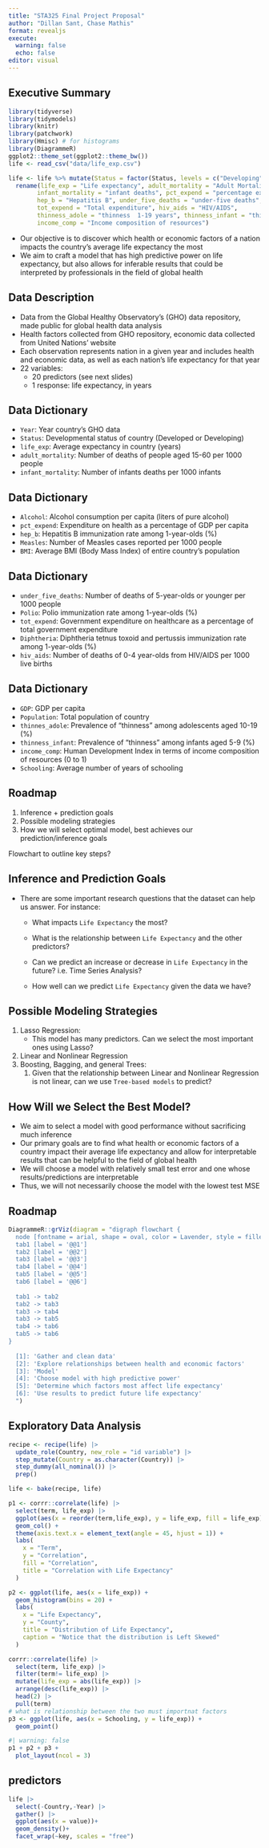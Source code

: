 ```yaml
---
title: "STA325 Final Project Proposal"
author: "Dillan Sant, Chase Mathis"
format: revealjs
execute: 
  warning: false
  echo: false
editor: visual
---
```


## Executive Summary

```r
library(tidyverse)
library(tidymodels)
library(knitr)
library(patchwork)
library(Hmisc) # for histograms
library(DiagrammeR)
ggplot2::theme_set(ggplot2::theme_bw())
life <- read_csv("data/life_exp.csv")
```

```r
life <- life %>% mutate(Status = factor(Status, levels = c("Developing", "Developed"))) %>%
  rename(life_exp = "Life expectancy", adult_mortality = "Adult Mortality", 
        infant_mortality = "infant deaths", pct_expend = "percentage expenditure", 
        hep_b = "Hepatitis B", under_five_deaths = "under-five deaths", 
        tot_expend = "Total expenditure", hiv_aids = "HIV/AIDS",
        thinness_adole = "thinness  1-19 years", thinness_infant = "thinness 5-9 years", 
        income_comp = "Income composition of resources") 
```

- Our objective is to discover which health or economic factors of a nation impacts the country's average life expectancy the most
- We aim to craft a model that has high predictive power on life expectancy, but also allows for inferable results that could be interpreted by professionals in the field of global health

## Data Description

-   Data from the Global Healthy Observatory's (GHO) data repository, made public for global health data analysis
-   Health factors collected from GHO repository, economic data collected from United Nations' website
-   Each observation represents nation in a given year and includes health and economic data, as well as each nation's life expectancy for that year
-   22 variables:
    -   20 predictors (see next slides)
    -   1 response: life expectancy, in years

## Data Dictionary

-   `Year`: Year country's GHO data
-   `Status`: Developmental status of country (Developed or Developing)
-   `life_exp`: Average expectancy in country (years)
-   `adult_mortality`: Number of deaths of people aged 15-60 per 1000 people
-   `infant_mortality`: Number of infants deaths per 1000 infants

## Data Dictionary

-   `Alcohol`: Alcohol consumption per capita (liters of pure alcohol)
-   `pct_expend`: Expenditure on health as a percentage of GDP per capita
-   `hep_b`: Hepatitis B immunization rate among 1-year-olds (%)
-   `Measles`: Number of Measles cases reported per 1000 people
-   `BMI`: Average BMI (Body Mass Index) of entire country's population

## Data Dictionary

-   `under_five_deaths`: Number of deaths of 5-year-olds or younger per 1000 people
-   `Polio`: Polio immunization rate among 1-year-olds (%)
-   `tot_expend`: Government expenditure on healthcare as a percentage of total government expenditure
-   `Diphtheria`: Diphtheria tetnus toxoid and pertussis immunization rate among 1-year-olds (%)
-   `hiv_aids`: Number of deaths of 0-4 year-olds from HIV/AIDS per 1000 live births

## Data Dictionary

-   `GDP`: GDP per capita
-   `Population`: Total population of country
-   `thinnes_adole`: Prevalence of "thinness" among adolescents aged 10-19 (%)
-   `thinness_infant`: Prevalence of "thinness" among infants aged 5-9 (%)
-   `income_comp`: Human Development Index in terms of income composition of resources (0 to 1)
-   `Schooling`: Average number of years of schooling

## Roadmap

1.  Inference + prediction goals
2.  Possible modeling strategies
3.  How we will select optimal model, best achieves our prediction/inference goals

Flowchart to outline key steps?

## Inference and Prediction Goals

-   There are some important research questions that the dataset can help us answer. For instance:

    -   What impacts `Life Expectancy` the most?

    -   What is the relationship between `Life Expectancy` and the other predictors?

    -   Can we predict an increase or decrease in `Life Expectancy` in the future? i.e. Time Series Analysis?

    -   How well can we predict `Life Expectancy` given the data we have?

## Possible Modeling Strategies

1.  Lasso Regression:
    -   This model has many predictors. Can we select the most important ones using Lasso?
2.  Linear and Nonlinear Regression
3.  Boosting, Bagging, and general Trees:
    1.  Given that the relationship between Linear and Nonlinear Regression is not linear, can we use `Tree-based models` to predict?

## How Will we Select the Best Model?

- We aim to select a model with good performance without sacrificing much inference
- Our primary goals are to find what health or economic factors of a country impact their average life expectancy and allow for interpretable results that can be helpful to the field of global health
- We will choose a model with relatively small test error and one whose results/predictions are interpretable
- Thus, we will not necessarily choose the model with the lowest test MSE

## Roadmap

```r
DiagrammeR::grViz(diagram = "digraph flowchart {
  node [fontname = arial, shape = oval, color = Lavender, style = filled]
  tab1 [label = '@@1']
  tab2 [label = '@@2']
  tab3 [label = '@@3']
  tab4 [label = '@@4']
  tab5 [label = '@@5']
  tab6 [label = '@@6']
  
  tab1 -> tab2
  tab2 -> tab3
  tab3 -> tab4
  tab3 -> tab5
  tab4 -> tab6
  tab5 -> tab6
}
  
  [1]: 'Gather and clean data'
  [2]: 'Explore relationships between health and economic factors'    
  [3]: 'Model'  
  [4]: 'Choose model with high predictive power'
  [5]: 'Determine which factors most affect life expectancy'
  [6]: 'Use results to predict future life expectancy'
  ")
```


## Exploratory Data Analysis

```r

recipe <- recipe(life) |> 
  update_role(Country, new_role = "id variable") |> 
  step_mutate(Country = as.character(Country)) |> 
  step_dummy(all_nominal()) |> 
  prep()

life <- bake(recipe, life)

p1 <- corrr::correlate(life) |> 
  select(term, life_exp) |> 
  ggplot(aes(x = reorder(term,life_exp), y = life_exp, fill = life_exp)) + 
  geom_col() + 
  theme(axis.text.x = element_text(angle = 45, hjust = 1)) + 
  labs(
    x = "Term",
    y = "Correlation",
    fill = "Correlation",
    title = "Correlation with Life Expectancy"
  )

p2 <- ggplot(life, aes(x = life_exp)) + 
  geom_histogram(bins = 20) + 
  labs(
    x = "Life Expectancy",
    y = "County",
    title = "Distribution of Life Expectancy",
    caption = "Notice that the distribution is Left Skewed"
  )

corrr::correlate(life) |> 
  select(term, life_exp) |> 
  filter(term!= life_exp) |> 
  mutate(life_exp = abs(life_exp)) |> 
  arrange(desc(life_exp)) |> 
  head(2) |> 
  pull(term)
# what is relationship between the two must importnat factors
p3 <- ggplot(life, aes(x = Schooling, y = life_exp)) + 
  geom_point()
```

```r
#| warning: false
p1 + p2 + p3 + 
  plot_layout(ncol = 3)
```
## predictors
```r
life |> 
  select(-Country,-Year) |> 
  gather() |> 
  ggplot(aes(x = value))+
  geom_density()+
  facet_wrap(~key, scales = "free")

```
